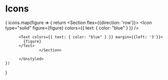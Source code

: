 

# Icons
{
    icons.map(figure => {
        return <Unstyled>
          <Section flex={{direction: 'row'}}>
           <Icon
            type="solid"
            figure={figure}
            colors={{ text: { color: "blue" } }}
          />

          <Text colors={{ text: { color: "blue" } }} margin={{left: '3'}}>
            {figure}
          </Text>
                   </Section>
          
          </Unstyled>
    })
  }
